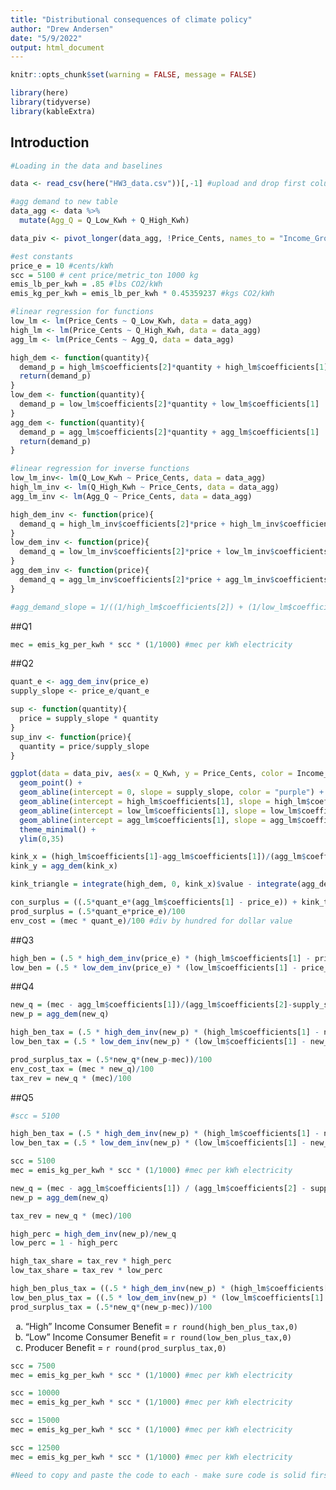 ```yaml
---
title: "Distributional consequences of climate policy"
author: "Drew Andersen"
date: "5/9/2022"
output: html_document
---
```

```r
knitr::opts_chunk$set(warning = FALSE, message = FALSE)

library(here)
library(tidyverse)
library(kableExtra)
```
## Introduction

```r
#Loading in the data and baselines

data <- read_csv(here("HW3_data.csv"))[,-1] #upload and drop first column

#agg demand to new table
data_agg <- data %>% 
  mutate(Agg_Q = Q_Low_Kwh + Q_High_Kwh)

data_piv <- pivot_longer(data_agg, !Price_Cents, names_to = "Income_Group", values_to = "Q_Kwh") #pivot table to create column for districts (populated by four districts)

#est constants
price_e = 10 #cents/kWh
scc = 5100 # cent price/metric_ton 1000 kg
emis_lb_per_kwh = .85 #lbs CO2/kWh
emis_kg_per_kwh = emis_lb_per_kwh * 0.45359237 #kgs CO2/kWh
```

```r
#linear regression for functions
low_lm <- lm(Price_Cents ~ Q_Low_Kwh, data = data_agg)
high_lm <- lm(Price_Cents ~ Q_High_Kwh, data = data_agg)
agg_lm <- lm(Price_Cents ~ Agg_Q, data = data_agg)

high_dem <- function(quantity){  
  demand_p = high_lm$coefficients[2]*quantity + high_lm$coefficients[1]
  return(demand_p)
}
low_dem <- function(quantity){  
  demand_p = low_lm$coefficients[2]*quantity + low_lm$coefficients[1]
}
agg_dem <- function(quantity){
  demand_p = agg_lm$coefficients[2]*quantity + agg_lm$coefficients[1]
  return(demand_p)
}

#linear regression for inverse functions 
low_lm_inv<- lm(Q_Low_Kwh ~ Price_Cents, data = data_agg)
high_lm_inv <- lm(Q_High_Kwh ~ Price_Cents, data = data_agg)
agg_lm_inv <- lm(Agg_Q ~ Price_Cents, data = data_agg)

high_dem_inv <- function(price){  
  demand_q = high_lm_inv$coefficients[2]*price + high_lm_inv$coefficients[1]
}
low_dem_inv <- function(price){  
  demand_q = low_lm_inv$coefficients[2]*price + low_lm_inv$coefficients[1]
}
agg_dem_inv <- function(price){  
  demand_q = agg_lm_inv$coefficients[2]*price + agg_lm_inv$coefficients[1]
}

#agg_demand_slope = 1/((1/high_lm$coefficients[2]) + (1/low_lm$coefficients[2]))
```

##Q1
```r
mec = emis_kg_per_kwh * scc * (1/1000) #mec per kWh electricity
```

##Q2
```r
quant_e <- agg_dem_inv(price_e)
supply_slope <- price_e/quant_e

sup <- function(quantity){
  price = supply_slope * quantity
}
sup_inv <- function(price){
  quantity = price/supply_slope
}
```

```r
ggplot(data = data_piv, aes(x = Q_Kwh, y = Price_Cents, color = Income_Group)) +
  geom_point() +
  geom_abline(intercept = 0, slope = supply_slope, color = "purple") + 
  geom_abline(intercept = high_lm$coefficients[1], slope = high_lm$coefficients[2], color = "green") +
  geom_abline(intercept = low_lm$coefficients[1], slope = low_lm$coefficients[2], color = "blue") +
  geom_abline(intercept = agg_lm$coefficients[1], slope = agg_lm$coefficients[2], color = "red") +
  theme_minimal() + 
  ylim(0,35)
```
```r
kink_x = (high_lm$coefficients[1]-agg_lm$coefficients[1])/(agg_lm$coefficients[2]-high_lm$coefficients[2])
kink_y = agg_dem(kink_x)

kink_triangle = integrate(high_dem, 0, kink_x)$value - integrate(agg_dem, 0, kink_x)$value

con_surplus = ((.5*quant_e*(agg_lm$coefficients[1] - price_e)) + kink_triangle)/100
prod_surplus = (.5*quant_e*price_e)/100
env_cost = (mec * quant_e)/100 #div by hundred for dollar value
```

##Q3
```r
high_ben = (.5 * high_dem_inv(price_e) * (high_lm$coefficients[1] - price_e)) / 100
low_ben = (.5 * low_dem_inv(price_e) * (low_lm$coefficients[1] - price_e)) / 100
```

##Q4
```r
new_q = (mec - agg_lm$coefficients[1])/(agg_lm$coefficients[2]-supply_slope)
new_p = agg_dem(new_q)

high_ben_tax = (.5 * high_dem_inv(new_p) * (high_lm$coefficients[1] - new_p)) / 100
low_ben_tax = (.5 * low_dem_inv(new_p) * (low_lm$coefficients[1] - new_p)) / 100

prod_surplus_tax = (.5*new_q*(new_p-mec))/100
env_cost_tax = (mec * new_q)/100
tax_rev = new_q * (mec)/100
```

##Q5
```r
#scc = 5100

high_ben_tax = (.5 * high_dem_inv(new_p) * (high_lm$coefficients[1] - new_p)) / 100
low_ben_tax = (.5 * low_dem_inv(new_p) * (low_lm$coefficients[1] - new_p)) / 100
```

```r
scc = 5100
mec = emis_kg_per_kwh * scc * (1/1000) #mec per kWh electricity

new_q = (mec - agg_lm$coefficients[1]) / (agg_lm$coefficients[2] - supply_slope)
new_p = agg_dem(new_q)

tax_rev = new_q * (mec)/100

high_perc = high_dem_inv(new_p)/new_q
low_perc = 1 - high_perc

high_tax_share = tax_rev * high_perc
low_tax_share = tax_rev * low_perc

high_ben_plus_tax = ((.5 * high_dem_inv(new_p) * (high_lm$coefficients[1] - new_p)) / 100) + high_tax_share
low_ben_plus_tax = ((.5 * low_dem_inv(new_p) * (low_lm$coefficients[1] - new_p)) / 100) + low_tax_share
prod_surplus_tax = (.5*new_q*(new_p-mec))/100
```

a) "High" Income Consumer Benefit = `r round(high_ben_plus_tax,0)`
b) "Low" Income Consumer Benefit = `r round(low_ben_plus_tax,0)`
c) Producer Benefit = `r round(prod_surplus_tax,0)`

```r
scc = 7500
mec = emis_kg_per_kwh * scc * (1/1000) #mec per kWh electricity

scc = 10000
mec = emis_kg_per_kwh * scc * (1/1000) #mec per kWh electricity

scc = 15000
mec = emis_kg_per_kwh * scc * (1/1000) #mec per kWh electricity

scc = 12500
mec = emis_kg_per_kwh * scc * (1/1000) #mec per kWh electricity

#Need to copy and paste the code to each - make sure code is solid first
```

